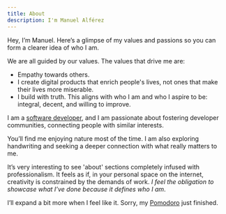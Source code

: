 ```yaml
---
title: About
description: I'm Manuel Alférez
---
```


Hey, I’m Manuel. Here’s a glimpse of my values and passions so you can form a clearer idea of who I am.

We are all guided by our values. The values that drive me are:

- Empathy towards others.
- I create digital products that enrich people's lives, not ones that make their lives more miserable.
- I build with truth. This aligns with who I am and who I aspire to be: integral, decent, and willing to improve.

I am a [software developer](https://github.com/manuelalferez/resume/blob/master/resume.pdf), and I am passionate about fostering developer communities, connecting people with similar interests.

You’ll find me enjoying nature most of the time. I am also exploring handwriting and seeking a deeper connection with what really matters to me.

It’s very interesting to see 'about' sections completely infused with professionalism. It feels as if, in your personal space on the internet, creativity is constrained by the demands of work. _I feel the obligation to showcase what I’ve done because it defines who I am_.

I’ll expand a bit more when I feel like it. Sorry, my [Pomodoro](https://en.wikipedia.org/wiki/Pomodoro_Technique) just finished.
